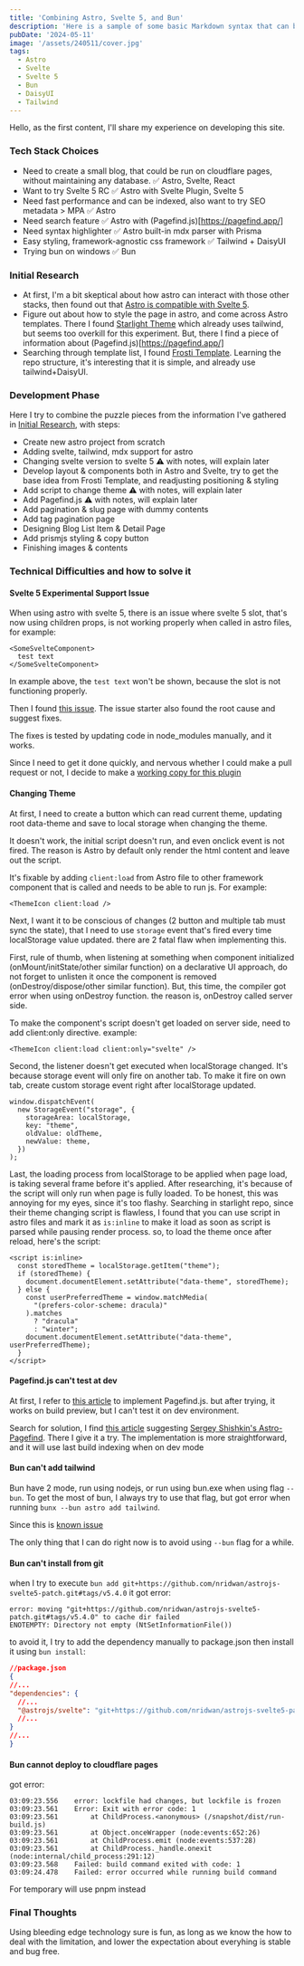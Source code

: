 ```yaml
---
title: 'Combining Astro, Svelte 5, and Bun'
description: 'Here is a sample of some basic Markdown syntax that can be used when writing Markdown content in Astro.'
pubDate: '2024-05-11'
image: '/assets/240511/cover.jpg'
tags:
  - Astro
  - Svelte
  - Svelte 5
  - Bun
  - DaisyUI
  - Tailwind
---
```


Hello, as the first content, I'll share my experience on developing this site.

### Tech Stack Choices

- Need to create a small blog, that could be run on cloudflare pages, without maintaining any database. ✅ Astro, Svelte, React
- Want to try Svelte 5 RC ✅ Astro with Svelte Plugin, Svelte 5
- Need fast performance and can be indexed, also want to try SEO metadata > MPA ✅ Astro
- Need search feature ✅ Astro with (Pagefind.js)[https://pagefind.app/]
- Need syntax highlighter ✅ Astro built-in mdx parser with Prisma
- Easy styling, framework-agnostic css framework ✅ Tailwind + DaisyUI
- Trying bun on windows ✅ Bun

### Initial Research

- At first, I'm a bit skeptical about how astro can interact with those other stacks,
then found out that [Astro is compatible with Svelte 5](https://docs.astro.build/en/guides/integrations-guide/svelte/).
- Figure out about how to style the page in astro, and come across Astro templates.
There I found [Starlight Theme](https://starlight.astro.build/getting-started/) which already uses tailwind,
but seems too overkill for this experiment. But, there I find a piece of information about (Pagefind.js)[https://pagefind.app/]
- Searching through template list, I found [Frosti Template](https://frosti.saroprock.com/blog). 
Learning the repo structure, it's interesting that it is simple, and already use tailwind+DaisyUI.

### Development Phase

Here I try to combine the puzzle pieces from the information I've gathered in [Initial Research](#initial-research), with steps:
- Create new astro project from scratch
- Adding svelte, tailwind, mdx support for astro
- Changing svelte version to svelte 5 ⚠️ with notes, will explain later
- Develop layout & components both in Astro and Svelte, try to get the base idea from Frosti Template, 
and readjusting positioning & styling
- Add script to change theme ⚠️ with notes, will explain later
- Add Pagefind.js ⚠️ with notes, will explain later
- Add pagination & slug page with dummy contents
- Add tag pagination page
- Designing Blog List Item & Detail Page
- Add prismjs styling & copy button
- Finishing images & contents

### Technical Difficulties and how to solve it

#### Svelte 5 Experimental Support Issue

When using astro with svelte 5, there is an issue where svelte 5 slot, that's now using children props,
is not working properly when called in astro files, for example:

```astro
<SomeSvelteComponent>
  test text
</SomeSvelteComponent>
```

In example above, the `test text` won't be shown, because the slot is not functioning properly.

Then I found [this issue](https://github.com/withastro/astro/issues/10512). 
The issue starter also found the root cause and suggest fixes.

The fixes is tested by updating code in node_modules manually, and it works.

Since I need to get it done quickly, and nervous whether I could make a pull request or not, 
I decide to make a [working copy for this plugin](https://github.com/nridwan/astrojs-svelte5-patch)

#### Changing Theme

At first, I need to create a button which can read current theme, 
updating root data-theme and save to local storage when changing the theme.

It doesn't work, the initial script doesn't run, and even onclick event is not fired.
The reason is Astro by default only render the html content and leave out the script.

It's fixable by adding `client:load` from Astro file to other framework component 
that is called and needs to be able to run js. For example:
```astro
<ThemeIcon client:load />
```

Next, I want it to be conscious of changes (2 button and multiple tab must sync the state), 
that I need to use `storage` event that's fired every time localStorage value updated. 
there are 2 fatal flaw when implementing this.

First, rule of thumb, when listening at something when component initialized (onMount/initState/other similar function) 
on a declarative UI approach, do not forget to unlisten it once the component is removed (onDestroy/dispose/other similar function). 
But, this time, the compiler got error when using onDestroy function. the reason is, onDestroy called server side.

To make the component's script doesn't get loaded on server side, need to add client:only directive.
example:
```astro
<ThemeIcon client:load client:only="svelte" />
```

Second, the listener doesn't get executed when localStorage changed. It's because storage event will only fire on another tab.
To make it fire on own tab, create custom storage event right after localStorage updated.
```astro
window.dispatchEvent(
  new StorageEvent("storage", {
    storageArea: localStorage,
    key: "theme",
    oldValue: oldTheme,
    newValue: theme,
  })
);
```

Last, the loading process from localStorage to be applied when page load, is taking several frame before it's applied.
After researching, it's because of the script will only run when page is fully loaded. To be honest, 
this was annoying for my eyes, since it's too flashy. Searching in starlight repo, since their theme changing script
is flawless, I found that you can use script in astro files and mark it as `is:inline` 
to make it load as soon as script is parsed while pausing render process. so, to load the theme once after reload,
here's the script:
```astro
<script is:inline>
  const storedTheme = localStorage.getItem("theme");
  if (storedTheme) {
    document.documentElement.setAttribute("data-theme", storedTheme);
  } else {
    const userPreferredTheme = window.matchMedia(
      "(prefers-color-scheme: dracula)"
    ).matches
      ? "dracula"
      : "winter";
    document.documentElement.setAttribute("data-theme", userPreferredTheme);
  }
</script>
```

#### Pagefind.js can't test at dev

At first, I refer to [this article](https://minifloppy.it/posts/2024/adding-pagefind-search-astro-website/#creating-the-search-page) 
to implement Pagefind.js. but after trying, it works on build preview, but I can't test it on dev environment.

Search for solution, I find [this article](https://scottwillsey.com/astro-pagefind/) suggesting 
[Sergey Shishkin's Astro-Pagefind](https://github.com/shishkin/astro-pagefind). 
There I give it a try. The implementation is more straightforward, and it will use last build indexing when on dev mode

#### Bun can't add tailwind

Bun have 2 mode, run using nodejs, or run using bun.exe when using flag `--bun`.
To get the most of bun, I always try to use that flag, but got error when running `bunx --bun astro add tailwind`.

Since this is [known issue](https://github.com/oven-sh/bun/issues/6843)

The only thing that I can do right now is to avoid using `--bun` flag for a while.

#### Bun can't install from git
when I try to execute `bun add git+https://github.com/nridwan/astrojs-svelte5-patch.git#tags/v5.4.0`
it got error:
```
error: moving "git+https://github.com/nridwan/astrojs-svelte5-patch.git#tags/v5.4.0" to cache dir failed
ENOTEMPTY: Directory not empty (NtSetInformationFile())
```

to avoid it, I try to add the dependency manually to package.json then install it using `bun install`:
```json
//package.json
{
//...
"dependencies": {
  //...
  "@astrojs/svelte": "git+https://github.com/nridwan/astrojs-svelte5-patch.git#tags/v5.4.0",
  //...
}
//...
}
```

#### Bun cannot deploy to cloudflare pages
got error:
```
03:09:23.556	error: lockfile had changes, but lockfile is frozen
03:09:23.561	Error: Exit with error code: 1
03:09:23.561	    at ChildProcess.<anonymous> (/snapshot/dist/run-build.js)
03:09:23.561	    at Object.onceWrapper (node:events:652:26)
03:09:23.561	    at ChildProcess.emit (node:events:537:28)
03:09:23.561	    at ChildProcess._handle.onexit (node:internal/child_process:291:12)
03:09:23.568	Failed: build command exited with code: 1
03:09:24.478	Failed: error occurred while running build command
```

For temporary will use pnpm instead

### Final Thoughts
Using bleeding edge technology sure is fun, as long as we know the how to deal with the limitation,
and lower the expectation about everyhing is stable and bug free.